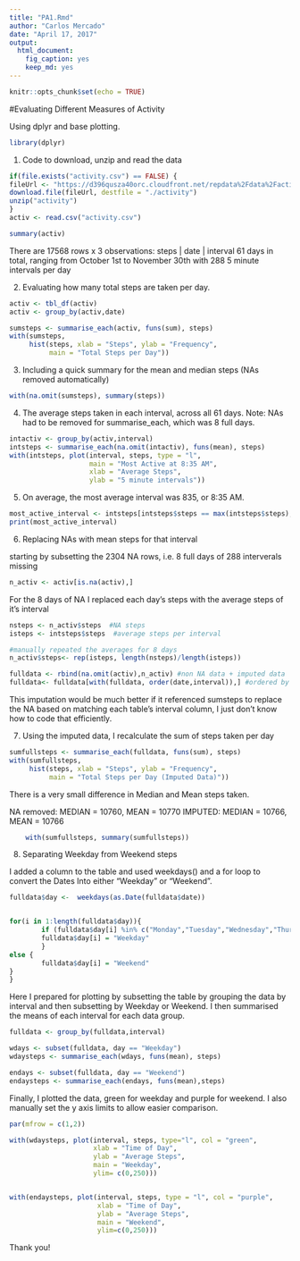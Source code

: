---
title: "PA1.Rmd"
author: "Carlos Mercado"
date: "April 17, 2017"
output: 
  html_document: 
    fig_caption: yes
    keep_md: yes
---

```{r setup, include=FALSE}
knitr::opts_chunk$set(echo = TRUE)
```

#Evaluating Different Measures of Activity 

Using dplyr and base plotting. 
```{r}
library(dplyr)
```

1. Code to download, unzip and read the data 

```{r}
if(file.exists("activity.csv") == FALSE) {
fileUrl <- "https://d396qusza40orc.cloudfront.net/repdata%2Fdata%2Factivity.zip" 
download.file(fileUrl, destfile = "./activity")
unzip("activity")
}
activ <- read.csv("activity.csv")

summary(activ)

```

There are 17568 rows x 3 observations: steps | date  |  interval 
61 days in total, ranging from October 1st to November 30th with 288 5 minute intervals per day

2. Evaluating how many total steps are taken per day. 

```{r}
activ <- tbl_df(activ)
activ <- group_by(activ,date)

sumsteps <- summarise_each(activ, funs(sum), steps) 
with(sumsteps, 
     hist(steps, xlab = "Steps", ylab = "Frequency", 
          main = "Total Steps per Day"))

```

3. Including a quick summary for the mean and median steps (NAs removed automatically) 

```{r}
with(na.omit(sumsteps), summary(steps))
```

4. The average steps taken in each interval, across all 61 days. 
 Note: NAs had to be removed for summarise_each, which was 8 full days.
 
```{r}
intactiv <- group_by(activ,interval)
intsteps <- summarise_each(na.omit(intactiv), funs(mean), steps) 
with(intsteps, plot(interval, steps, type = "l", 
                    main = "Most Active at 8:35 AM",
                    xlab = "Average Steps",
                    ylab = "5 minute intervals"))

```

5. On average, the most average interval was 835, or 8:35 AM. 

```{r}
most_active_interval <- intsteps[intsteps$steps == max(intsteps$steps),]
print(most_active_interval)
```


6. Replacing NAs with mean steps for that interval  

starting by subsetting the 2304 NA rows, i.e. 8 full days of 288 interverals missing

```{r}
n_activ <- activ[is.na(activ),]
```

For the 8 days of NA I replaced each day's steps with the average steps of it's interval 

```{r}
nsteps <- n_activ$steps  #NA steps 
isteps <- intsteps$steps  #average steps per interval 

#manually repeated the averages for 8 days
n_activ$steps<- rep(isteps, length(nsteps)/length(isteps)) 

fulldata <- rbind(na.omit(activ),n_activ) #non NA data + imputed data 
fulldata<- fulldata[with(fulldata, order(date,interval)),] #ordered by date and interval 

```

This imputation would be much better if it referenced sumsteps to replace the NA based 
on matching each table's interval column, I just don't know how to code that efficiently.

7. Using the imputed data, I recalculate the sum of steps taken per day

```{r}

sumfullsteps <- summarise_each(fulldata, funs(sum), steps) 
with(sumfullsteps, 
     hist(steps, xlab = "Steps", ylab = "Frequency", 
          main = "Total Steps per Day (Imputed Data)"))

```
  
  There is a very small difference in Median and Mean steps taken. 

NA removed:  MEDIAN = 10760, MEAN = 10770 
IMPUTED: MEDIAN = 10766, MEAN = 10766 
```{r}
    with(sumfullsteps, summary(sumfullsteps))
```

8. Separating Weekday from Weekend steps 

I added a column to the table and used weekdays() and a for loop to convert the Dates 
Into either "Weekday" or "Weekend". 
```{R}
fulldata$day <-  weekdays(as.Date(fulldata$date))


for(i in 1:length(fulldata$day)){ 
        if (fulldata$day[i] %in% c("Monday","Tuesday","Wednesday","Thursday","Friday")) { 
        fulldata$day[i] = "Weekday"
        }
else {
        fulldata$day[i] = "Weekend"
}
}
```

Here I prepared for plotting by subsetting the table by grouping the data by interval and then 
subsetting by Weekday or Weekend. I then summarised the means of each interval for each data group. 

```{r}


fulldata <- group_by(fulldata,interval)

wdays <- subset(fulldata, day == "Weekday")
wdaysteps <- summarise_each(wdays, funs(mean), steps)

endays <- subset(fulldata, day == "Weekend")
endaysteps <- summarise_each(endays, funs(mean),steps)

```

Finally, I plotted the data, green for weekday and purple for weekend. I also manually set the 
y axis limits to allow easier comparison. 

```{r}
par(mfrow = c(1,2))

with(wdaysteps, plot(interval, steps, type="l", col = "green",
                     xlab = "Time of Day",
                     ylab = "Average Steps",
                     main = "Weekday",
                     ylim= c(0,250)))


with(endaysteps, plot(interval, steps, type = "l", col = "purple",
                      xlab = "Time of Day",
                      ylab = "Average Steps",
                      main = "Weekend",
                      ylim=c(0,250)))

```

Thank you!     
    